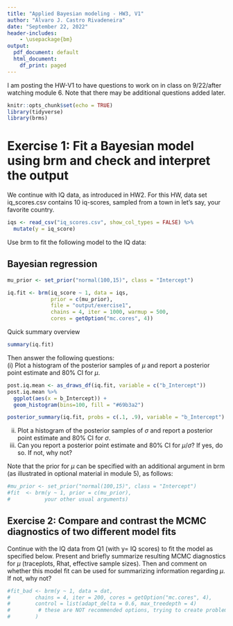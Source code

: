 ```yaml
---
title: "Applied Bayesian modeling - HW3, V1"
author: "Álvaro J. Castro Rivadeneira"
date: "September 22, 2022"
header-includes:
    - \usepackage{bm}
output:
  pdf_document: default
  html_document:
    df_print: paged
---
```


I am posting the HW-V1 to have questions to work on in class on 9/22/after watching module 6. Note that there may be additional questions added later.


```r
knitr::opts_chunk$set(echo = TRUE)
library(tidyverse)
library(brms)
```

# Exercise 1: Fit a Bayesian model using brm and check and interpret the output

We continue with IQ data, as introduced in HW2. For this HW, data set iq_scores.csv contains 10 iq-scores, sampled from a town in let's say, your favorite country. 

```r
iqs <- read_csv("iq_scores.csv", show_col_types = FALSE) %>% 
  mutate(y = iq_score)
```

Use brm to fit the following model to the IQ data:
\begin{eqnarray*}
y_i|\theta_i, \sigma^2 &\sim& N(\theta_i, \sigma^2) \text{(independent), for } i = 1, 2, \hdots, n; \\
\mu &\sim& N(100, 15^2);\\
\sigma &\sim& \text{use the brm-default}.
\end{eqnarray*}  

## Bayesian regression 
```r
mu_prior <- set_prior("normal(100,15)", class = "Intercept")

iq.fit <- brm(iq_score ~ 1, data = iqs, 
              prior = c(mu_prior), 
              file = "output/exercise1", 
              chains = 4, iter = 1000, warmup = 500, 
              cores = getOption("mc.cores", 4))
```


Quick summary overview
```r
summary(iq.fit) 
```

Then answer the following questions:  
(i) Plot a histogram of the posterior samples of $\mu$ and report a posterior point estimate and 80% CI for $\mu$.  
```r
post.iq.mean <- as_draws_df(iq.fit, variable = c("b_Intercept"))
post.iq.mean %>% 
  ggplot(aes(x = b_Intercept)) + 
  geom_histogram(bins=100, fill = "#69b3a2")

posterior_summary(iq.fit, probs = c(.1, .9), variable = "b_Intercept")
```

(ii) Plot a histogram of the posterior samples of $\sigma$ and report a posterior point estimate and 80% CI for $\sigma$.  
(iii) Can you report a posterior point estimate and 80% CI for $\mu/\sigma$? If yes, do so. If not, why not?   

Note that the prior for $\mu$ can be specified with an additional argument in brm (as illustrated in optional material in module 5), as follows:
```r
#mu_prior <- set_prior("normal(100,15)", class = "Intercept")
#fit  <- brm(y ~ 1, prior = c(mu_prior), 
#           your other usual arguments)
```


## Exercise 2: Compare and contrast the MCMC diagnostics of two different model fits

Continue with the IQ data from Q1 (with y= IQ scores)  to fit the model  as specified below. Present and briefly summarize resulting MCMC diagnostics for $\mu$ (traceplots, Rhat, effective sample sizes). Then and comment on whether this model fit can be used for summarizing information regarding $\mu$. If not, why not? 


```r
#fit_bad <- brm(y ~ 1, data = dat,
#        chains = 4, iter = 200, cores = getOption("mc.cores", 4),
#        control = list(adapt_delta = 0.6, max_treedepth = 4)
#         # these are NOT recommended options, trying to create problems here!
#        )
```


